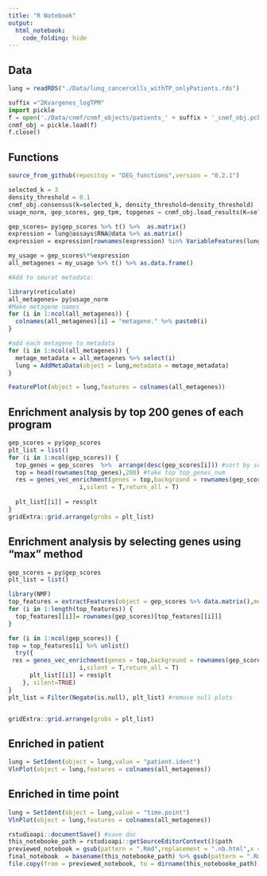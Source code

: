 ```yaml
---
title: "R Notebook"
output: 
  html_notebook: 
    code_folding: hide
---
```


## Data
```r
lung = readRDS("./Data/lung_cancercells_withTP_onlyPatients.rds")
```


```python
suffix ="2Kvargenes_logTPM"
import pickle
f = open('./Data/cnmf/cnmf_objects/patients_' + suffix + '_cnmf_obj.pckl', 'rb')
cnmf_obj = pickle.load(f)
f.close()
```
## Functions

```r
source_from_github(repositoy = "DEG_functions",version = "0.2.1")
```


```python
selected_k = 3
density_threshold = 0.1
cnmf_obj.consensus(k=selected_k, density_threshold=density_threshold)
usage_norm, gep_scores, gep_tpm, topgenes = cnmf_obj.load_results(K=selected_k, density_threshold=density_threshold)
```


```r
gep_scores= py$gep_scores %>% t() %>%  as.matrix()
expression = lung@assays$RNA@data %>% as.matrix()
expression = expression[rownames(expression) %in% VariableFeatures(lung),]

my_usage = gep_scores%*%expression
all_metagenes = my_usage %>% t() %>% as.data.frame()
```

```r
#Add to seurat metadata:

library(reticulate)
all_metagenes= py$usage_norm
#Make metagene names
for (i in 1:ncol(all_metagenes)) {
  colnames(all_metagenes)[i] = "metagene." %>% paste0(i)
}

#add each metagene to metadata
for (i in 1:ncol(all_metagenes)) {
  metage_metadata = all_metagenes %>% select(i)
  lung = AddMetaData(object = lung,metadata = metage_metadata)
}
```



```r
FeaturePlot(object = lung,features = colnames(all_metagenes))
```

## Enrichment analysis by top 200 genes of each program
```r
gep_scores = py$gep_scores
plt_list = list()
for (i in 1:ncol(gep_scores)) {
  top_genes = gep_scores  %>%  arrange(desc(gep_scores[i])) #sort by score a
  top = head(rownames(top_genes),200) #take top top_genes_num
  res = genes_vec_enrichment(genes = top,background = rownames(gep_scores),homer = T,title = 
                    i,silent = T,return_all = T)
   
  plt_list[[i]] = res$plt
}
gridExtra::grid.arrange(grobs = plt_list)
```

## Enrichment analysis by selecting genes using "max" method
```r
gep_scores = py$gep_scores
plt_list = list()

library(NMF)
top_features = extractFeatures(object = gep_scores %>% data.matrix(),method ="max")
for (i in 1:length(top_features)) {
  top_features[[i]]= rownames(gep_scores)[top_features[[i]]]
}

for (i in 1:ncol(gep_scores)) {
top = top_features[i] %>% unlist()
  try({ 
 res = genes_vec_enrichment(genes = top,background = rownames(gep_scores),homer = T,title = 
                    i,silent = T,return_all = T)
      plt_list[[i]] = res$plt
    }, silent=TRUE)
}
plt_list = Filter(Negate(is.null), plt_list) #remove null plots


gridExtra::grid.arrange(grobs = plt_list)

```
## Enriched in patient
```r
lung = SetIdent(object = lung,value = "patient.ident")
VlnPlot(object = lung,features = colnames(all_metagenes))
```
## Enriched in time point
```r
lung = SetIdent(object = lung,value = "time.point")
VlnPlot(object = lung,features = colnames(all_metagenes))
```

```r
rstudioapi::documentSave() #save doc
this_notebooke_path = rstudioapi::getSourceEditorContext()$path
previewed_notebook = gsub(pattern = ".Rmd",replacement = ".nb.html",x = this_notebooke_path)
final_notebook  = basename(this_notebooke_path) %>% gsub(pattern = ".Rmd",replacement = "")
file.copy(from = previewed_notebook, to = dirname(this_notebooke_path) %>% paste(final_notebook,sep = "/") %>% paste(suffix,sep = "_") %>% paste0(".html"))
```


